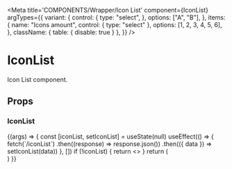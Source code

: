 
<Meta
  title='COMPONENTS/Wrapper/Icon List'
  component={IconList}
  argTypes={{
    variant: {
      control: {
        type: "select",
      },
      options: ["A", "B"],
    },
    items: {
      name: "Icons amount",
      control: { type: "select" },
      options: [1, 2, 3, 4, 5, 6],
    },
    className: { table: { disable: true } },
  }}
/>

# IconList

Icon List component.

## Props

<Props of={IconList} />

### IconList

<Preview>
  <Story name='Icon List' args={{ variant: "A" }}>
    {(args) => {
      const [iconList, setIconList] = useState(null)
      useEffect(() => {
        fetch(`/iconList`)
          .then((response) => response.json())
          .then(({ data }) => setIconList(data))
      }, [])
      if (!iconList) {
        return <></>
      }
      return (
        <div
          className={`${
            args.variant === "A" ? "bg-gray-warm-light" : "bg-navy-06"
          } w-25 p-2.5`}
        >
          <div className='max-w-[160px]'>
            <IconList variant={args.variant} items={iconList.slice(0, args.items)} />
          </div>
        </div>
      )
    }}
  </Story>
</Preview>
